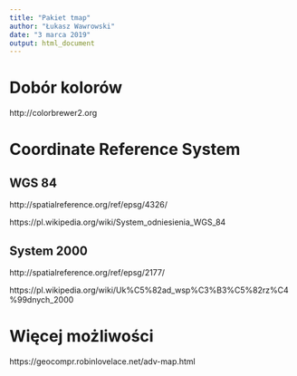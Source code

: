 ```yaml
---
title: "Pakiet tmap"
author: "Łukasz Wawrowski"
date: "3 marca 2019"
output: html_document
---
```


# Dobór kolorów

http://colorbrewer2.org

# Coordinate Reference System

## WGS 84

http://spatialreference.org/ref/epsg/4326/

https://pl.wikipedia.org/wiki/System_odniesienia_WGS_84

## System 2000

http://spatialreference.org/ref/epsg/2177/

https://pl.wikipedia.org/wiki/Uk%C5%82ad_wsp%C3%B3%C5%82rz%C4%99dnych_2000

# Więcej możliwości

https://geocompr.robinlovelace.net/adv-map.html


